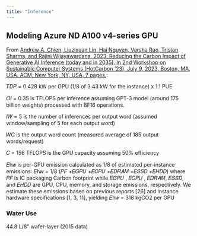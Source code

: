 ```yaml
---
title: "Inference"
---
```



## Modeling Azure ND A100 v4-series GPU

From [Andrew A. Chien, Liuzixuan Lin, Hai Nguyen, Varsha Rao, Tristan Sharma, and Rajini Wijayawardana. 2023. Reducing the Carbon Impact of Generative AI Inference (today and in 2035). In 2nd Workshop on Sustainable Computer Systems (HotCarbon ’23), July 9, 2023, Boston, MA, USA. ACM, New York, NY, USA, 7 pages.](https://dl.acm.org/doi/pdf/10.1145/3604930.3605705):

𝑇𝐷𝑃 = 0.428 kW per GPU (1/8 of 3.43 kW for the instance) x 1.1 PUE

𝑂𝐼 = 0.35 is TFLOPS per inference assuming GPT-3 model (around 175 billion weights) processed with BF16 operations. 

𝐼𝑊 = 5 is the number of inferences per output word (assumed window/sampling of 5 for each output word)

𝑊𝐶 is the output word count (measured average of 185 output words/request)

𝐶 = 156 TFLOPS is the GPU capacity assuming 50% efficiency

𝐸h𝑤 is per-GPU emission calculated as 1/8 of estimated per-instance emissions:
𝐸h𝑤 = 1/8 (𝑃𝐹 +𝐸𝐺𝑃𝑈 +𝐸𝐶𝑃𝑈 +𝐸𝐷𝑅𝐴𝑀 +𝐸𝑆𝑆𝐷 +𝐸𝐻𝐷𝐷)
where 𝑃𝐹 is IC packaging Carbon footprint while 𝐸𝐺𝑃𝑈 , 𝐸𝐶𝑃𝑈 , 𝐸𝐷𝑅𝐴𝑀, 𝐸𝑆𝑆𝐷, and 𝐸𝐻𝐷𝐷 are GPU, CPU, memory, and storage emissions, respectively. We estimate these emissions based on previous reports [26] and instance hardware specifications [1, 3, 11], yielding 𝐸h𝑤 = 318 kgCO2 per GPU

### Water Use
44.8 L/8" wafer-layer (2015 data)
